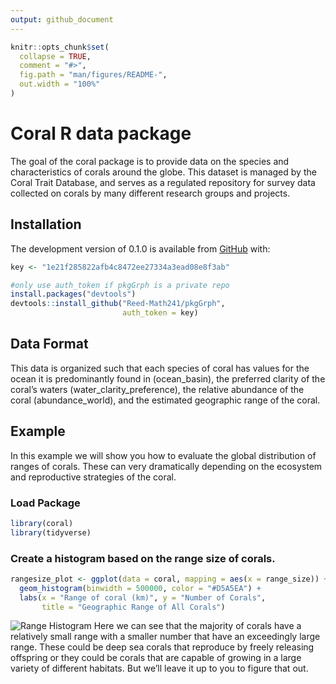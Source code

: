 ```yaml
---
output: github_document
---
```


<!-- README.md is generated from README.Rmd. Please edit that file -->

<!-- You'll still need to render `README.Rmd` regularly, to keep `README.md` up-to-date. `devtools::build_readme()` is handy for this.  -->

```r
knitr::opts_chunk$set(
  collapse = TRUE,
  comment = "#>",
  fig.path = "man/figures/README-",
  out.width = "100%"
)
```

# Coral R data package

<!-- badges: start -->
<!-- badges: end -->

The goal of the coral package is to provide data on the species and characteristics of corals around the globe. This dataset is managed by the Coral Trait Database, and serves as a regulated repository for survey data collected on corals by many different research groups and projects. 

## Installation

The development version of 0.1.0 is available from [GitHub](https://github.com/) with:

```r
key <- "1e21f285822afb4c8472ee27334a3ead08e8f3ab"
```

``` r
#only use auth_token if pkgGrph is a private repo
install.packages("devtools")
devtools::install_github("Reed-Math241/pkgGrph", 
                         auth_token = key)
```
## Data Format
This data is organized such that each species of coral has values for the ocean it is predominantly found in (ocean_basin), the preferred clarity of the coral's waters (water_clarity_preference), the relative abundance of the coral (abundance_world), and the estimated geographic range of the coral. 

## Example
In this example we will show you how to evaluate the global distribution of ranges of corals. These can very dramatically depending on the ecosystem and reproductive strategies of the coral.

### Load Package
```r
library(coral)
library(tidyverse)
```

### Create a histogram based on the range size of corals.
```r
rangesize_plot <- ggplot(data = coral, mapping = aes(x = range_size)) + 
  geom_histogram(binwidth = 500000, color = "#D5A5EA") + 
  labs(x = "Range of coral (km)", y = "Number of Corals", 
       title = "Geographic Range of All Corals")
```
![Range Histogram](/man/figures/README-histogram-1.png)
Here we can see that the majority of corals have a relatively small range with a smaller number that have an exceedingly large range. These could be deep sea corals that reproduce by freely releasing offspring or they could be corals that are capable of growing in a large variety of different habitats. But we'll leave it up to you to figure that out. 

